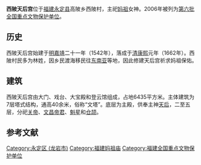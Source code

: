 {{unreferenced|time=2012-2-15}} 
{{coord|24|58|13|N|116|51|04|E|scale:10000|display=title}}
{{文物保护单位
| 级别 = 全国
| 名称 = 西陂天后宫
| 图片 = Yongding Xibei Tianhou Gong 2013.10.05 11-11-35.jpg
| 编号 = 6-586
| 分类 = 古建筑
| 时代 = [[明|明]]至[[清|清]]
| 所在 = [[福建省|福建省]][[永定县|永定县]]
| 登录 = 2006年
}}
<mapframe latitude="24.9704" longitude="116.8513" zoom="16" width="280" height="300" align="right" />
'''西陂天后宫'''位于[[福建|福建]][[永定县|永定县]]高陂乡西陂村，主祀[[妈祖|妈祖]]女神。2006年被列为[[第六批全国重点文物保护单位|第六批全国重点文物保护单位]]。

==历史==
西陂天后宫始建于[[明|明]][[嘉靖|嘉靖]]二十一年（1542年），落成于[[清|清]][[康熙|康熙]]元年（1662年）。西陂村民多为林姓，因乡民渡海移民往[[东南亚|东南亚]]等地，因此修建天后宫祈求妈祖保佑。

==建筑==
西陂天后宫由大门、戏台、大宝殿和登云馆组成，占地6435平方米。主体建筑为7层塔式结构，通高40余米，俗称“文塔”。底层为主殿，供奉主神[[媽祖|天后]]，二至五层，分祀[[关帝|关帝]]、[[文昌帝君|文昌帝君]]、[[魁星|魁星]]和[[仓颉|仓颉]]。

{{Gallery
|width = 300
|height = 
|lines = 1
|File:Yongding Xibei Tianhou Gong 2013.10.05 11-53-48.jpg|东侧隔溪远眺
|File:Yongding Xibei Tianhou Gong 2013.10.05 11-09-24.jpg|北面（正面）
|File:Yongding Xibei Tianhou Gong 2013.10.05 11-37-21.jpg|北面及东面
|File:Yongding Xibei Tianhou Gong 2013.10.05 11-16-24.jpg|南面
|File:Yongding Xibei Tianhou Gong 2013.10.05 11-34-45.jpg|大门
|File:Yongding Xibei Tianhou Gong 2013.10.05 11-30-35.jpg|倒座戏台
|File:Yongding Xibei Tianhou Gong 2013.10.05 11-33-35.jpg|倒座戏台
|File:Yongding Xibei Tianhou Gong 2013.10.05 11-34-12.jpg|倒座戏台藻井
|File:Yongding Xibei Tianhou Gong 2013.10.05 11-23-49.jpg|大殿
|File:Yongding Xibei Tianhou Gong 2013.10.05 11-27-51.jpg|大殿
|File:Yongding Xibei Tianhou Gong 2013.10.05 11-30-05.jpg|大殿
|File:Yongding Xibei Tianhou Gong 2013.10.05 11-29-26.jpg|塔身底层
}}

==参考文献==
{{commonscat|Xibei Tianhou Gong}}
{{reflist}}

{{福建全国重点文物保护单位}}

{{DEFAULTSORT:Xi}}
[[Category:永定区_(龙岩市)|Category:永定区 (龙岩市)]]
[[Category:福建妈祖庙|Category:福建妈祖庙]]
[[Category:福建全国重点文物保护单位|Category:福建全国重点文物保护单位]]